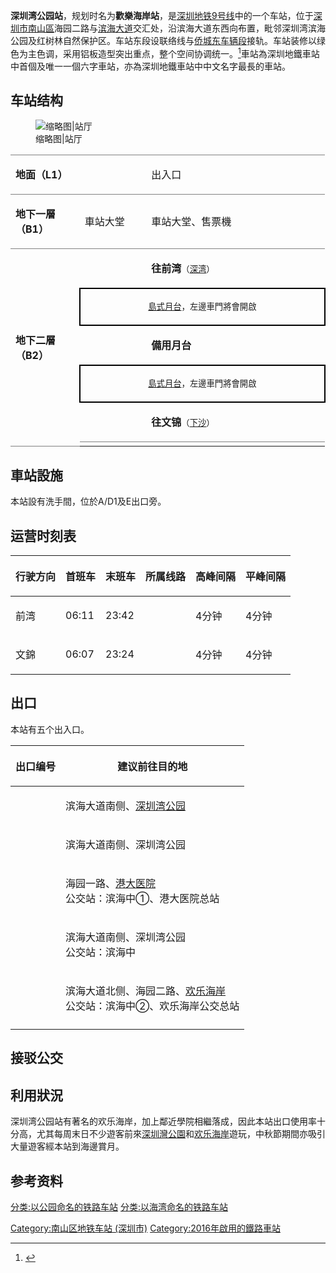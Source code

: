 {{noteTA
|1=zh-hans:屏蔽门;zh-hant:月台幕門;
|2=zh-hans:站台;zh-hant:月台;
|3=zh-hans:站厅;zh-hant:車站大堂;
}}
{{Distinguish|深湾站}}
{{Infobox station
|name=深圳湾公园
|english=Shenzhen Bay Park
|engtrans=
|livery=palegreen
|namecolour=black
|linecolour={{深圳地铁色彩|9}}
|image=Shenzhen Metro Line 9 Shenzhen Bay Park Sta Platform.jpg
|location={{CHN}}[[深圳市|深圳市]][[南山区_(深圳市)|南山區]]海園二路與[[濱海大道|濱海大道]]交匯處
|coordinates={{coord|22|29|36|N|113|56|19|E|display=it|type:railwaystation}}
|map=[http://www.szmc.net/public/cms/public/upload/ad/siteimg/ck/0703_b.jpg 深圳地铁官方网站]
|colour= 深綠色
|line={{深圳地鐵|9|cl}}
|hours=
|openday=2016年10月28日
|stationtype=地下車站
|platformtype=2個[[島式月台|島式月台]]
|platform=4
|exit=7
| adjacent = {{Adjacent stations|system=Shenzhen Metro |line1=9|left1=下沙|right1=深湾|to-left1=文錦|to-right1=前灣}}
| route_map ={{BS-map|inline=yes|legend=no|width=500px|map-title='''B2'''|map=
~~{{rmri|l}}[[侨城东车辆段|侨城东车辆段]]
utSTR!~MFADEg\utSTRg!~MFADEg\utSTRf!~MFADEg\utSTRg!~MFADEg\~~{{rmri|u}}[[下沙站_(深圳)|下沙]]
utSTR\utSTR2\utSTR3!~utÜWu3\utSTRg\
utSTR2\utSTR3+1!~utÜWu1!~utÜWu3\utSTR+4\utSTR\
utSTR+1!~utÜWu1\utSTR+4\utSTR\utSTR\
utABZg2\utABZg3\utSTR\utSTRg\
utABZg+1\utABZg+4\utSTR\utSTR\
utSTRf\utABZg2\utSTR\utSTR\
utSTR2\utENDEe\utABZg+4\utABZg3\
utSTR+4\utABZg+1\utSTR!~utSTRc4
utSTR+BSl\utSTR+BSlr\utSTR+BSr
utSTR+BSl\utSTR+BSlr\utSTR+BSr~~'''B2'''
utSTR!~utSTRc2\utABZg23\utSTR!~utSTRc3
utABZg+1\utENDEe!~utSTRc4!~utSTRc1\utABZg+4
utSTRf!~MFADEf\\utSTRg!~MFADEf~~{{rmri|d}}[[深湾站|深湾]]
}}}}

'''深圳湾公园站'''，规划时名为'''歡樂海岸站'''，是[[深圳地铁9号线|深圳地铁9号线]]中的一个车站，位于[[深圳市|深圳市]][[南山区_(深圳市)|南山區]]海园二路与[[滨海大道_(深圳)|滨海大道]]交汇处，沿滨海大道东西向布置，毗邻深圳湾滨海公园及红树林自然保护区。车站东段设联络线与[[侨城东车辆段|侨城东车辆段]]接轨。车站装修以绿色为主色调，采用铝板造型突出重点，整个空间协调统一。<ref>{{Cite web |url=http://www.szmc.net/page/plan/build.html?code=3120 |title=地铁9号线站点介绍 |access-date=2015-07-28 |archive-url=https://web.archive.org/web/20170620210204/http://szmc.net/page/plan/build.html?code=3120 |archive-date=2017-06-20 |dead-url=yes }}</ref>車站為深圳地鐵車站中首個及唯一一個六字車站，亦為深圳地鐵車站中中文名字最長的車站。

== 车站结构 ==
[[File:Shenzhen Metro Line 9 Shenzhen Bay Park Sta Concourse.jpg |缩略图|站厅
]]
{|cellspacing=0 cellpadding=3
|-
|style="border-top:solid 1px gray;border-bottom:solid 1px gray;" valign=top width=100|'''地面（L1）'''
|style="border-top:solid 1px gray;border-bottom:solid 1px gray;" valign=top width=100|
|style="border-top:solid 1px gray;border-bottom:solid 1px gray;" valign=top width=300|出入口
|-
|style="border-top:solid 1px gray;border-bottom:solid 1px gray;" valign=top width=100|'''地下一層（B1）'''
|style="border-top:solid 1px gray;border-bottom:solid 1px gray;" valign=top width=100|車站大堂
|style="border-top:solid 1px gray;border-bottom:solid 1px gray;" valign=top width=300|車站大堂、售票機
|-
|style="border-bottom:solid 1px gray;" rowspan=6 valign=top|'''地下二層（B2）'''
|style="border-bottom:solid 1px gray;"|
|style="border-bottom:solid 1px gray;"|{{arrow|L}} '''{{深圳地鐵|9|c}}往前湾'''<small>（[[深湾站|深湾]]）</small>
|-
|style="border-right:solid 2px black;border-left:solid 2px black;border-top:solid 2px black;border-bottom:solid 2px black;" colspan=2|<center><small>[[島式月台|島式月台]]，左邊車門將會開啟</small></center>
|-
|style="border-bottom:solid 1px gray;"|
|style="border-bottom:solid 1px gray;"|'''備用月台'''
|-
|style="border-right:solid 2px black;border-left:solid 2px black;border-top:solid 2px black;border-bottom:solid 2px black;" colspan=2|<center><small>[[島式月台|島式月台]]，左邊車門將會開啟</small></center>
|-
|style="border-bottom:solid 1px gray;"|
|style="border-bottom:solid 1px gray;"|'''{{深圳地鐵|9|c}}往文锦'''<small>（[[下沙站_(深圳)|下沙]]）</small> {{arrow|R}}
|-
|}

==車站設施==
本站設有洗手間，位於A/D1及E出口旁。

==运营时刻表==
{| class="wikitable"
|-
! 行驶方向 !! 首班车 !! 末班车 !! 所属线路 !! 高峰间隔 !! 平峰间隔
|-
|前湾 || 06:11 ||23:42|| {{深圳地鐵|9|c}}|| 4分钟 || 4分钟
|-
|文錦 || 06:07 || 23:24 || {{深圳地鐵|9|c}} || 4分钟 || 4分钟
|}

== 出口 ==
本站有五个出入口。
{| class="wikitable"
|-
! 出口编号 !! 建议前往目的地
|-
| {{港铁出口|A}} || 滨海大道南侧、[[深圳湾公园|深圳湾公园]]
|-
| {{港铁出口|C}} || 滨海大道南侧、深圳湾公园
|-
| {{港铁出口|D|1|附=升}} || 海园一路、[[香港大学深圳医院|港大医院]]<br>公交站：滨海中①、港大医院总站
|-
| {{港铁出口|D|2|附=升}} || 滨海大道南侧、深圳湾公园<br>公交站：滨海中
|-
| {{港铁出口|E|附=升}} || 滨海大道北侧、海园二路、[[欢乐海岸|欢乐海岸]]<br>公交站：滨海中②、欢乐海岸公交总站
|-
| bgcolor="#EEEEEE" colspan=2 | {{港铁出口|註=升}}
|}

==接驳公交==
{{深圳公交巴士列表|车站名=欢乐海岸公交总站<br>靠近{{港铁出口|E}}|M486}}
{{深圳公交巴士列表|车站名=濱海中<br>靠近{{港铁出口|D|2}} |80|339|E12|M133|M347|M453|M519|滨海假日专线}}
{{深圳公交巴士列表|车站名=滨海中①<br>靠近{{港铁出口|D|1}}  |339|M105|M106|M133|M561}}
{{深圳公交巴士列表|车站名=滨海中②<br>靠近{{港铁出口|E}} |80|E12|M347|M453|M519|滨海假日专线}}
{{深圳公交巴士列表|车站名=港大医院总站<br>靠近{{港铁出口|D|1}} |E37}}

== 利用狀況 ==
深圳湾公园站有著名的欢乐海岸，加上鄰近學院相繼落成，因此本站出口使用率十分高，尤其每周末日不少遊客前來[[深圳灣公園|深圳灣公園]]和[[欢乐海岸|欢乐海岸]]遊玩，中秋節期間亦吸引大量遊客經本站到海邊賞月。

== 参考资料 ==
{{reflist}}
{{深圳地铁9号线车站}}
{{深圳地鐵車站列表}}
[[Category:南山区地铁车站_(深圳市)|Category:南山区地铁车站 (深圳市)]]
[[Category:2016年啟用的鐵路車站|Category:2016年啟用的鐵路車站]]
[[分类:以公园命名的铁路车站|分类:以公园命名的铁路车站]]
[[分类:以海湾命名的铁路车站|分类:以海湾命名的铁路车站]]